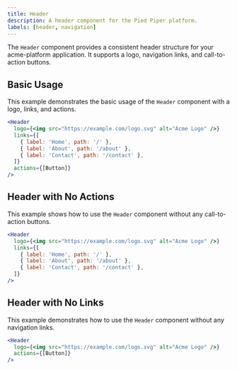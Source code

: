 ```yaml
---
title: Header
description: A header component for the Pied Piper platform.
labels: [header, navigation]
---
```


The `Header` component provides a consistent header structure for your acme-platform application. It supports a logo, navigation links, and call-to-action buttons.

## Basic Usage

This example demonstrates the basic usage of the `Header` component with a logo, links, and actions.

```jsx
<Header
  logo={<img src="https://example.com/logo.svg" alt="Acme Logo" />}
  links={[
    { label: 'Home', path: '/' },
    { label: 'About', path: '/about' },
    { label: 'Contact', path: '/contact' },
  ]}
  actions={[Button]}
/>
```

## Header with No Actions

This example shows how to use the `Header` component without any call-to-action buttons.

```jsx
<Header
  logo={<img src="https://example.com/logo.svg" alt="Acme Logo" />}
  links={[
    { label: 'Home', path: '/' },
    { label: 'About', path: '/about' },
    { label: 'Contact', path: '/contact' },
  ]}
/>
```

## Header with No Links

This example demonstrates how to use the `Header` component without any navigation links.

```jsx
<Header
  logo={<img src="https://example.com/logo.svg" alt="Acme Logo" />}
  actions={[Button]}
/>
